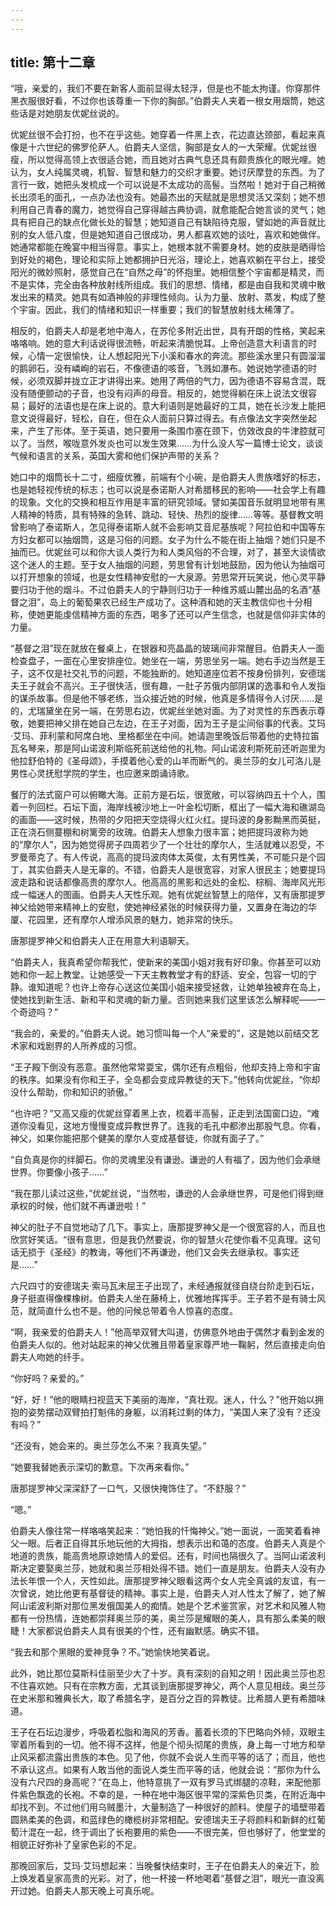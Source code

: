 ```yaml
---
---
---
```

title: 第十二章
---




“哦，亲爱的，我们不要在新客人面前显得太轻浮，但是也不能太拘谨。你穿那件黑衣服很好看，不过你也该尊重一下你的胸部。”伯爵夫人夹着一根女用烟筒，她这些话是对她朋友优妮丝说的。

优妮丝很不会打扮，也不在乎这些。她穿着一件黑上衣，花边直达颈部，看起来真像是十六世纪的佛罗伦萨人。伯爵夫人坚信，胸部是女人的一大荣耀。优妮丝很瘦，所以觉得高领上衣很适合她，而且她对古典气息还具有颇贵族化的眼光哩。她认为，女人纯属灵魂，机智、智慧和魅力的交织才重要。她讨厌摩登的东西。为了言行一致，她把头发梳成一个可以说是不太成功的高髻。当然啦！她对于自己稍微长出须毛的面孔，一点办法也没有。她最杰出的天赋就是思想灵活又深刻；她不想利用自己青春的魔力，她觉得自己穿得越古典协调，就愈能配合她言谈的灵气；她具有把自己的缺点化做长处的智慧；她知道自己有缺陷待克服，譬如她的声音就比别的女人低八度，但是她知道自己很成功，男人都喜欢她的谈吐，喜欢和她做伴。她通常都能在晚宴中相当得意。事实上，她根本就不需要身材。她的皮肤是晒得恰到好处的褐色，理论和实际上她都拥护日光浴，理论上，她喜欢躺在平台上，接受阳光的微妙照射，感觉自己在“自然之母”的怀抱里。她相信整个宇宙都是精灵，而不是实体，完全由各种放射线所组成。我们的思想、情绪，都是由自我和灵魂中散发出来的精灵。她具有如酒神般的非理性倾向。认为力量、放射、蒸发，构成了整个宇宙。因此，我们的情绪和知识一样重要；我们的智慧放射线太稀薄了。

相反的，伯爵夫人却是老地中海人，在苏伦多附近出世，具有开朗的性格，笑起来咯咯响。她的意大利话说得很流畅，听起来清脆悦耳。上帝创造意大利语言的时候，心情一定很愉快，让人想起阳光下小溪和春水的奔流。那些溪水里只有圆溜溜的鹅卵石，没有嶙峋的岩石，不像德语的咳音，飞溅如瀑布。她说她学德语的时候，必须双脚并拢立正才讲得出来。她用了两倍的气力，因为德语不容易含混，既没有随便颤动的子音，也没有闷声的母音。相反的，她觉得躺在床上说法文很容易；最好的法语也是在床上说的。意大利语则是她最好的工具，她在长沙发上能把意文说得最好，轻松，自在，但在众人面前只算过得去。有点像法文字突然坐起来，产生了形体。至于英语，她只要用一条围巾塞在颈下，仿效改良的牛津腔就可以了。当然，喉咙意外发炎也可以发生效果……为什么没人写一篇博士论文，谈谈气候和语言的关系，英国大雾和他们保护声带的关系？

她口中的烟筒长十二寸，细瘦优雅，前端有个小碗，是伯爵夫人贵族嗜好的标志，也是她轻视传统的标志；也可以说是泰诺斯人对希腊移民的影响——社会学上有趣的现象。文化的交换和相互作用是丰富的研究领域。譬如美国音乐就明显地带有黑人精神的特质，具有特殊的急转、跳动、轻快、热烈的旋律……等等。基督教文明曾影响了泰诺斯人，怎见得泰诺斯人就不会影响艾音尼基族呢？阿拉伯和中国等东方妇女都可以抽烟筒，这是习俗的问题。女子为什么不能在街上抽烟？她们只是不抽而已。优妮丝可以和你大谈人类行为和人类风俗的不合理，对了，甚至大谈情欲这个迷人的主题。至于女人抽烟的问题，劳思曾有计划地鼓励，因为他认为抽烟可以打开想象的领域，也是女性精神安慰的一大泉源。劳思常开玩笑说，他心灵平静要归功于他的烟斗。不过伯爵夫人的宁静则归功于一种维苏威山麓出品的名酒“基督之泪”，岛上的葡萄果农已经生产成功了。这种酒和她的天主教信仰也十分相称，使她更能虔信精神方面的东西，喝多了还可以产生信念，也就是信仰非实体的力量。

“基督之泪”现在就放在餐桌上，在银器和亮晶晶的玻璃间非常醒目。伯爵夫人一面检查盘子，一面在心里安排座位。她坐在一端，劳思坐另一端。她右手边当然是王子，这不仅是社交礼节的问题，不能独断的。她知道座位若不按身份排列，安德瑞夫王子就会不高兴。王子很快活，很有趣，一肚子苏俄内部阴谋的逸事和令人发指的谋杀故事。但是他不够老练，当众接近她的时候，他真是多情得令人讨厌……是的，尤瑞黛坐在另一端，在劳思右边，优妮丝坐她对面。为了对灵性的东西表示尊敬，她要把神父排在她自己左边，在王子对面，因为王子是尘间俗事的代表。艾玛·艾玛、菲利蒙和阿席白地、里格都坐在中间。她请迦里晚饭后带着他的史特拉笛瓦名琴来，那是阿山诺波利斯临死前送给他的礼物。阿山诺波利斯死前还听迦里为他拉舒伯特的《圣母颂》，手摸着他心爱的山羊而断气的。奥兰莎的女儿可洛儿是男性心灵抚慰学院的学生，也应邀来朗诵诗歌。

餐厅的法式窗户可以俯瞰大海。正前方是石坛，很宽敞，可以容纳四五十个人，围着一列回栏。石坛下面，海岸线被沙地上一叶金松切断，框出了一幅大海和礁湖岛的画面——这时候，热带的夕阳把天空烧得火红火红。提玛波的身影黝黑而英挺，正在浇石侧蔓棚和树篱旁的玫瑰。伯爵夫人想象力很丰富；她把提玛波称为她的“摩尔人”，因为她觉得房子四周若少了一个壮壮的摩尔人，生活就难以忍受，不罗曼蒂克了。有人传说，高高的提玛波肉体太英俊，太有男性美，不可能只是个园丁，其实伯爵夫人是无辜的。不错，伯爵夫人是很宽容，对家人很民主；她要提玛波走路和说话都像高贵的摩尔人。他高高的黑影和远处的金松、棕榈、海岸风光形成一幅迷人的图画。伯爵夫人天性乐观。她有优妮丝智慧上的陪伴，又有唐那提罗神父给她带来精神上的安慰，使她神经紧张的时候获得力量，又置身在海边的华厦、花园里，还有摩尔人增添风景的魅力，她非常的快乐。

唐那提罗神父和伯爵夫人正在用意大利语聊天。

“伯爵夫人，我真希望你帮我忙，使新来的美国小姐对我有好印象。你甚至可以劝她和你一起上教堂。让她感受一下天主教教堂才有的舒适、安全，包容一切的宁静。谁知道呢？也许上帝存心送这位美国小姐来接受拯救，让她单独被弃在岛上，使她找到新生活、新和平和灵魂的新力量。否则她来我们这里该怎么解释呢——一个奇迹吗？”

“我会的，亲爱的。”伯爵夫人说。她习惯叫每一个人“亲爱的”，这是她以前结交艺术家和戏剧界的人所养成的习惯。

“王子殿下倒没有恶意。虽然他常常耍宝，偶尔还有点粗俗，他却支持上帝和宇宙的秩序。如果没有你和王子，全岛都会变成异教徒的天下。”他转向优妮丝，“你却没什么帮助，你和知识的骄傲。”

“也许吧？”又高又瘦的优妮丝穿着黑上衣，梳着半高髻，正走到法国窗口边，“难道你没看见，这地方慢慢变成异教世界了。连我的毛孔中都渗出那股气息。你看，神父，如果你能把那个健美的摩尔人变成基督徒，你就有面子了。”

“自负真是你的绊脚石。你的灵魂里没有谦逊。谦逊的人有福了，因为他们会承继世界。你要像小孩子……”

“我在那儿读过这些，”优妮丝说，“当然啦，谦逊的人会承继世界，可是他们得到继承权的时候，他们就不再谦逊啦！”

神父的肚子不自觉地动了几下。事实上，唐那提罗神父是一个很宽容的人，而且也欣赏好笑话。“很有意思，但是我仍然要说，你的智慧火花使你看不见真理。这句话无损于《圣经》的教诲，等他们不再谦逊，他们又会失去继承权。事实还是……”

六尺四寸的安德瑞夫·索马瓦未屈王子出现了，未经通报就径自绕台阶走到石坛，身子挺直得像棵橡树。伯爵夫人坐在藤椅上，优雅地挥挥手。王子若不是有骑士风范，就简直什么也不是。他的问候总带着令人惊喜的态度。

“啊，我亲爱的伯爵夫人！”他高举双臂大叫道，仿佛意外地由于偶然才看到金发的伯爵夫人似的。他对站起来的神父优雅且带着皇家尊严地一鞠躬，然后直接走向伯爵夫人吻她的纤手。

“你好吗？亲爱的。”

“好，好！”他的眼睛扫视蓝天下美丽的海岸，“真壮观。迷人，什么？”他开始以拥抱的姿势摆动双臂拍打魁伟的身躯，以消耗过剩的体力，“美国人来了没有？还没有吗？”

“还没有，她会来的。奥兰莎怎么不来？我真失望。”

“她要我替她表示深切的歉意。下次再来看你。”

唐那提罗神父深深舒了一口气，又很快掩饰住了。“不舒服？”

“嗯。”

伯爵夫人像往常一样咯咯笑起来：“她怕我的忏悔神父。”她一面说，一面笑着看神父一眼。后者正自得其乐地玩他的大拇指，想表示出和蔼的态度。伯爵夫人真是个地道的贵族，能高贵地原谅她情人的爱侣。还有，时间也隔很久了。当阿山诺波利斯决定要娶奥兰莎，她就和奥兰莎相处得不错。她们一直是朋友。伯爵夫人没有办法长年恨一个人，天性如此。唐那提罗神父眼看这两个女人完全真诚的友谊，有一次曾说，她比他更有基督徒的精神。事实上是，伯爵夫人对人性太了解了，她了解阿山诺波利斯对那位黑发俄国美人的痴情。她是个艺术鉴赏家，对艺术和风雅人物都有一份热情，连她都崇拜奥兰莎的美，奥兰莎是耀眼的美人，具有那么柔美的眼睫！大家都说伯爵夫人具有很美的个性，还有幽默感。确实不错。

“我去和那个黑眼的爱神竞争？不。”她愉快地笑着说。

此外，她比那位莫斯科佳丽至少大了十岁。真有深刻的自知之明！因此奥兰莎也忍不住喜欢她。只有在宗教方面，尤其谈到唐那提罗神父，两个人意见相歧。奥兰莎在史米那和雅典长大，取了希腊名字，是百分之百的异教徒。比希腊人更有希腊味道。

王子在石坛边漫步，呼吸着松脂和海风的芳香。蓄着长须的下巴略向外倾，双眼主宰着所看到的一切。他不得不这样，他是个彻头彻尾的贵族，身上每一寸地方和举止风采都流露出贵族的本色。见了他，你就不会说人生而平等的话了；而且，他也不承认这点。如果有人敢当他的面说人类生而平等的话，他就会说：“那你为什么没有六尺四的身高呢？”在岛上，他特意挑了一双有罗马式绑腿的凉鞋，来配他那件紫色飘逸的长袍。不幸的是，一种在地中海区很平常的深紫色贝类，在附近海中却找不到。不过他们用乌贼墨汁，大量制造了一种很好的颜料。使屋子的墙壁带着圆熟柔美的色调，和蓝绿色的橄榄树非常相配。安德瑞夫王子将颜料和新鲜的红葡萄汁混在一起，终于调出了长袍要用的紫色——不很完美，但也够好了，他堂堂的相貌正好弥补了皇家色彩的不足。

那晚回家后，艾玛·艾玛想起来：当晚餐快结束时，王子在伯爵夫人的亲近下，脸上焕发着皇家高贵的光彩。对了，他一杯接一杯地喝着“基督之泪”，眼光一直没离开过她。伯爵夫人那天晚上可真乐呢。